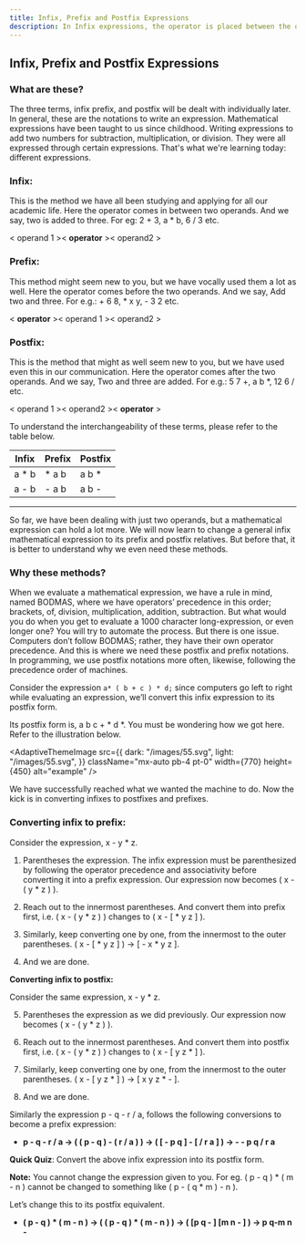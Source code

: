 ```yaml
---
title: Infix, Prefix and Postfix Expressions
description: In Infix expressions, the operator is placed between the operands (e.g., A + B), while in Prefix expressions, the operator precedes the operands (e.g., +AB), and in Postfix expressions, the operator follows the operands (e.g., AB+)..
---
```


## Infix, Prefix and Postfix Expressions


### What are these?

The three terms, infix prefix, and postfix will be dealt with individually later. In general, these are the notations to write an expression. Mathematical expressions have been taught to us since childhood. Writing expressions to add two numbers for subtraction, multiplication, or division. They were all expressed through certain expressions. That's what we're learning today: different expressions.

### Infix:

This is the method we have all been studying and applying for all our academic life. Here the operator comes in between two operands. And we say, two is added to three. For eg: 2 + 3, a * b, 6 / 3 etc.

< operand 1 >< **operator** >< operand2 >

### Prefix:

This method might seem new to you, but we have vocally used them a lot as well. Here the operator comes before the two operands. And we say, Add two and three. For e.g.:  + 6 8, * x y, -  3 2 etc.

< **operator** >< operand 1 >< operand2 >

### Postfix:

This is the method that might as well seem new to you, but we have used even this in our communication. Here the operator comes after the two operands. And we say, Two and three are added. For e.g.:  5 7 +, a  b *,  12 6 / etc.

< operand 1 >< operand2 >< **operator** >

To understand the interchangeability of these terms, please refer to the table below.

| **Infix**       | **Prefix**   | **Postfix** |
|-----------------|--------------|-------------|
|    a * b        |     * a b    |      a b *  |
|    a - b        |     -  a b   |      a b -  | 
------------------------------------------------

So far, we have been dealing with just two operands, but a mathematical expression can hold a lot more. We will now learn to change a general infix mathematical expression to its prefix and postfix relatives. But before that, it is better to understand why we even need these methods.

### Why these methods?

When we evaluate a mathematical expression, we have a rule in mind, named BODMAS, where we have operators’ precedence in this order; brackets, of, division, multiplication, addition, subtraction. But what would you do when you get to evaluate a 1000 character long-expression, or even longer one? You will try to automate the process. But there is one issue. Computers don’t follow BODMAS; rather, they have their own operator precedence. And this is where we need these postfix and prefix notations. In programming, we use postfix notations more often, likewise, following the precedence order of machines. 

Consider the expression `a* ( b + c ) * d;` since computers go left to right while evaluating an expression, we’ll convert this infix expression to its postfix form.

Its postfix form is, a b c + * d *.  You must be wondering how we got here. Refer to the illustration below.

<AdaptiveThemeImage
  src={{
    dark: "/images/55.svg",
    light: "/images/55.svg",
  }}
  className="mx-auto pb-4 pt-0"
  width={770}
  height={450}
  alt="example"
/>

We have successfully reached what we wanted the machine to do. Now the kick is in converting infixes to postfixes and prefixes.

### Converting infix to prefix:

Consider the expression, x - y * z.

1. Parentheses the expression. The infix expression must be parenthesized by following the operator precedence and associativity before converting it into a prefix expression. Our expression now becomes ( x - ( y * z ) ).

2. Reach out to the innermost parentheses. And convert them into prefix first, i.e.  ( x - ( y * z ) ) changes to ( x - [ * y z ] ).

3. Similarly, keep converting one by one, from the innermost to the outer parentheses.  ( x - [ * y z ] )  → [ - x * y z ]. 

4. And we are done.

**Converting infix to postfix:**

Consider the same expression, x - y * z.

5. Parentheses the expression as we did previously. Our expression now becomes ( x - ( y * z ) ).

6. Reach out to the innermost parentheses. And convert them into postfix first, i.e.  ( x - ( y * z ) ) changes to ( x - [ y z * ] ).

7. Similarly, keep converting one by one, from the innermost to the outer parentheses.  ( x - [ y z * ] )  → [ x y z * - ]. 

8. And we are done.

Similarly the expression p - q -  r / a, follows the following conversions to become a prefix expression:
-   **p - q -  r / a  →  ( ( p - q ) -  ( r / a ) ) →  ( [ - p q ] - [ / r a ]  )  →  - - p q / r a**

**Quick Quiz**: Convert the above infix expression into its postfix form.

**Note:** You cannot change the expression given to you. For eg. ( p - q ) * ( m - n ) cannot be changed to something like ( p - ( q * m ) - n ).

Let’s change this to its postfix equivalent.

-   **( p - q ) * ( m - n ) →  ( ( p - q ) * ( m - n ) ) →  ( [p q - ] [m n - ] )  → p q-m n -**  


